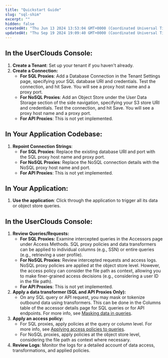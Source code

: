 ```yaml
---
title: "Quickstart Guide"
slug: "sql-shim"
excerpt: ""
hidden: false
createdAt: "Thu Jun 13 2024 13:53:04 GMT+0000 (Coordinated Universal Time)"
updatedAt: "Thu Sep 19 2024 19:09:40 GMT+0000 (Coordinated Universal Time)"
---
```

## In the UserClouds Console:

1. **Create a Tenant**: Set up your tenant if you haven't already.
2. **Create a Connection:**
   - **For SQL Proxies**: Add a Database Connection in the Tenant Settings page, specifying your SQL database URI and credentials. Test the connection, and hit Save. You will see a proxy host name and a proxy port.
   - **For NoSQL Proxies**: Add an Object Store under the User Data Storage section of the side navigation, specifying your S3 store URI and credentials. Test the connection, and hit Save. You will see a proxy host name and a proxy port.
   - **For API Proxies**: This is not yet implemented.

## In Your Application Codebase:

1. **Repoint Connection Strings**: 
   - **For SQL Proxies**: Replace the existing database URI and port with the SQL proxy host name and proxy port.
   - **For NoSQL Proxies**: Replace the NoSQL connection details with the NoSQL proxy host name and port.
   - **For API Proxies**: This is not yet implemented.

## In Your Application:

1. **Use the application**: Click through the application to trigger all its data or object store queries.

## In the UserClouds Console:

1. **Review Queries/Requests:**
   - **For SQL Proxies:** Examine intercepted queries in the Accessors page under Access Methods. SQL proxy policies and data transformers can be applied to individual columns (e.g., SSN) or entire queries (e.g., retrieving a user profile).
   - **For NoSQL Proxies**: Review intercepted requests and access logs. NoSQL proxy policies are applied at the object store level. However, the access policy can consider the file path as context, allowing you to make finer-grained access decisions (e.g., considering a user ID in the file path).
   - **For API Proxies**: This is not yet implemented.
2. **Apply a <Glossary>data transformer</Glossary> (SQL and API Proxies Only):**
   - On any SQL query or API request, you may mask or tokenize outbound data using transformers. This can be done in the Columns table of the accessor details page for SQL queries or for API endpoints. For more info, see [Masking data in queries](/docs/guides/proxy-and-plug-in-implementation/5-unmasking-data-using-the-browser-plug-in).
3. **Apply an <Glossary>access policy</Glossary>:**
   - For SQL proxies, apply policies at the query or column level. For more info, see [Applying access policies to queries](/docs/guides/proxy-and-plug-in-implementation/3-applying-access-policies-to-queries).
   - For NoSQL proxies, apply policies at the object store level, considering the file path as context where necessary.
4. **Review Logs**: Monitor the logs for a detailed account of data access, transformations, and applied policies.
